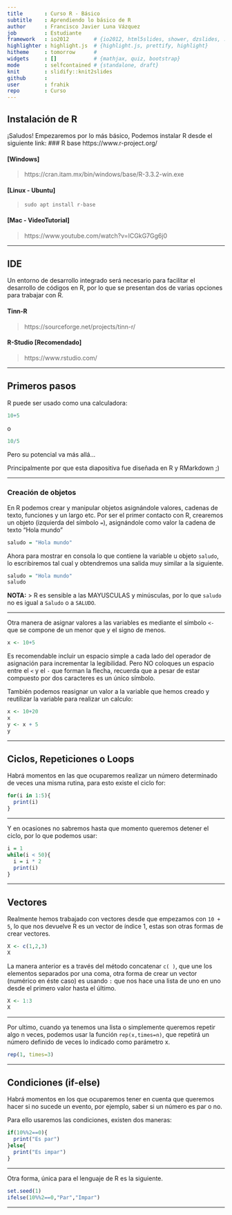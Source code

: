 ```yaml
---
title       : Curso R - Básico
subtitle    : Aprendiendo lo básico de R
author      : Francisco Javier Luna Vázquez
job         : Estudiante
framework   : io2012        # {io2012, html5slides, shower, dzslides, ...}
highlighter : highlight.js  # {highlight.js, prettify, highlight}
hitheme     : tomorrow      # 
widgets     : []            # {mathjax, quiz, bootstrap}
mode        : selfcontained # {standalone, draft}
knit        : slidify::knit2slides
github      :
user        : frahik
repo        : Curso
---
```


## Instalación de R 
¡Saludos! 
Empezaremos por lo más básico, Podemos instalar R desde el siguiente link: 
### R base 
https://www.r-project.org/ 

#### [Windows] 
> https://cran.itam.mx/bin/windows/base/R-3.3.2-win.exe 

#### [Linux - Ubuntu] 
> `sudo apt install r-base` 

#### [Mac - VideoTutorial] 
> https://www.youtube.com/watch?v=ICGkG7Gg6j0 

----

## IDE 
Un entorno de desarrollo integrado será necesario para facilitar el desarrollo de códigos en R, por lo que se presentan dos de varias opciones para trabajar con R. 

#### Tinn-R 
> https://sourceforge.net/projects/tinn-r/ 

#### R-Studio [Recomendado] 
> https://www.rstudio.com/ 

----

## Primeros pasos 
R puede ser usado como una calculadora: 
```R
10+5 
``` 
o 
```R
10/5 
``` 
Pero su potencial va más allá... 
 
Principalmente por que esta diapositiva fue diseñada en R y RMarkdown ;) 

-----

### Creación de objetos 

En R podemos crear y manipular objetos asignándole valores, cadenas de texto, funciones y un largo etc. 
Por ser el primer contacto con R, crearemos un objeto (izquierda del símbolo `=`), asignándole como valor la cadena de texto "Hola mundo" 
```R
saludo = "Hola mundo" 
``` 
Ahora para mostrar en consola lo que contiene la variable u objeto `saludo`, lo escribiremos tal cual y obtendremos una salida muy similar a la siguiente. 
```R
saludo = "Hola mundo" 
saludo 
``` 

**NOTA:** 
> R es sensible a las MAYUSCULAS y minúsculas, por lo que `saludo` no es igual a `Saludo` o a `SALUDO`. 

-----

Otra manera de asignar valores a las variables es mediante el símbolo `<-` que se compone de un menor que y el signo de menos. 
 
```R
x <- 10+5 
``` 
 
Es recomendable incluir un espacio simple a cada lado del operador de asignación para incrementar la legibilidad. Pero NO coloques un espacio entre el `<` y el `-` que forman la flecha, recuerda que a pesar de estar compuesto por dos caracteres es un único símbolo. 
 
También podemos reasignar un valor a la variable que hemos creado y reutilizar la variable para realizar un calculo: 
```R
x <- 10+20 
x 
y <- x + 5 
y 
``` 

------

## Ciclos, Repeticiones o Loops 
 
Habrá momentos en las que ocuparemos realizar un número determinado de veces una misma rutina, para esto existe el ciclo for: 
 
```R
for(i in 1:5){ 
  print(i) 
} 
``` 

----

Y en ocasiones no sabremos hasta que momento queremos detener el ciclo, por lo que podemos usar: 
 
```R
i = 1 
while(i < 50){ 
  i = i * 2 
  print(i) 
} 
``` 

---

## Vectores 

Realmente hemos trabajado con vectores desde que empezamos con `10 + 5`, lo que nos devuelve R es un vector de índice 1, estas son otras formas de crear vectores. 

```R
X <- c(1,2,3) 
X 
``` 

La manera anterior es a través del método concatenar `c( )`, que une los elementos separados por una coma, otra forma de crear un vector (numérico en éste caso) es usando `:` que nos hace una lista de uno en uno desde el primero valor hasta el último. 
```R
X <- 1:3 
X 
``` 

-----

Por ultimo,  cuando ya tenemos una lista o simplemente queremos repetir algo n veces, podemos usar la función `rep(x,times=n)`, que repetirá un número definido de veces lo indicado como parámetro x. 
```R
rep(1, times=3)  
``` 

-----

## Condiciones (if-else) 
Habrá momentos en los que ocuparemos tener en cuenta que queremos hacer si no sucede un evento, por ejemplo, saber si un número es par o no. 
 
Para ello usaremos las condiciones, existen dos maneras: 
```R
if(10%%2==0){ 
  print("Es par") 
}else{ 
  print("Es impar") 
} 
``` 

-----

Otra forma, única para el lenguaje de R es la siguiente. 
```R
set.seed(1) 
ifelse(10%%2==0,"Par","Impar")  
``` 

-----